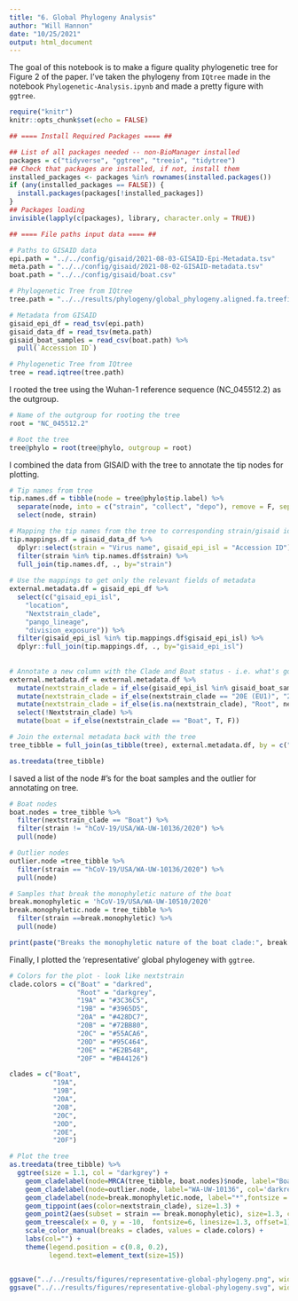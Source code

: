 ```yaml
---
title: "6. Global Phylogeny Analysis"
author: "Will Hannon"
date: "10/25/2021"
output: html_document
---
```


The goal of this notebook is to make a figure quality phylogenetic tree for Figure 2 of the paper. I've taken the phylogeny from `IQtree` made in the notebook `Phylogenetic-Analysis.ipynb` and made a pretty figure with `ggtree`.  

```r
require("knitr")
knitr::opts_chunk$set(echo = FALSE)
```

```r

## ==== Install Required Packages ==== ##

## List of all packages needed -- non-BioManager installed
packages = c("tidyverse", "ggtree", "treeio", "tidytree")
## Check that packages are installed, if not, install them
installed_packages <- packages %in% rownames(installed.packages())
if (any(installed_packages == FALSE)) {
  install.packages(packages[!installed_packages])
}
## Packages loading
invisible(lapply(c(packages), library, character.only = TRUE))

```

```r

## ==== File paths input data ==== ##

# Paths to GISAID data
epi.path = "../../config/gisaid/2021-08-03-GISAID-Epi-Metadata.tsv"
meta.path = "../../config/gisaid/2021-08-02-GISAID-metadata.tsv"
boat.path = "../../config/gisaid/boat.csv"

# Phylogenetic Tree from IQtree
tree.path = "../../results/phylogeny/global_phylogeny.aligned.fa.treefile"

```

```r

# Metadata from GISAID
gisaid_epi_df = read_tsv(epi.path)
gisaid_data_df = read_tsv(meta.path)
gisaid_boat_samples = read_csv(boat.path) %>% 
  pull(`Accession ID`)

# Phylogenetic Tree from IQtree
tree = read.iqtree(tree.path)

```

I rooted the tree using the Wuhan-1 reference sequence (NC_045512.2) as the outgroup.
```r

# Name of the outgroup for rooting the tree
root = "NC_045512.2"

# Root the tree
tree@phylo = root(tree@phylo, outgroup = root)

```

I combined the data from GISAID with the tree to annotate the tip nodes for plotting.
```r

# Tip names from tree
tip.names.df = tibble(node = tree@phylo$tip.label) %>% 
  separate(node, into = c("strain", "collect", "depo"), remove = F, sep = "\\|") %>% 
  select(node, strain)

# Mapping the tip names from the tree to corresponding strain/gisaid ids
tip.mappings.df = gisaid_data_df %>% 
  dplyr::select(strain = "Virus name", gisaid_epi_isl = "Accession ID") %>% 
  filter(strain %in% tip.names.df$strain) %>% 
  full_join(tip.names.df, ., by="strain")
  
# Use the mappings to get only the relevant fields of metadata
external.metadata.df = gisaid_epi_df %>% 
  select(c("gisaid_epi_isl",
    "location",
    "Nextstrain_clade",
    "pango_lineage",
    "division_exposure")) %>% 
  filter(gisaid_epi_isl %in% tip.mappings.df$gisaid_epi_isl) %>% 
  dplyr::full_join(tip.mappings.df, ., by="gisaid_epi_isl") 
  
  
# Annotate a new column with the Clade and Boat status - i.e. what's going to be grouped on the tree
external.metadata.df = external.metadata.df %>% 
  mutate(nextstrain_clade = if_else(gisaid_epi_isl %in% gisaid_boat_samples, "Boat", Nextstrain_clade)) %>% 
  mutate(nextstrain_clade = if_else(nextstrain_clade == "20E (EU1)", "20E", nextstrain_clade)) %>% 
  mutate(nextstrain_clade = if_else(is.na(nextstrain_clade), "Root", nextstrain_clade)) %>% 
  select(!Nextstrain_clade) %>% 
  mutate(boat = if_else(nextstrain_clade == "Boat", T, F))

# Join the external metadata back with the tree
tree_tibble = full_join(as_tibble(tree), external.metadata.df, by = c("label" = "node"))

as.treedata(tree_tibble)

```

I saved a list of the node #'s for the boat samples and the outlier for annotating on tree. 
```r

# Boat nodes
boat.nodes = tree_tibble %>% 
  filter(nextstrain_clade == "Boat") %>% 
  filter(strain != "hCoV-19/USA/WA-UW-10136/2020") %>% 
  pull(node)

# Outlier nodes
outlier.node =tree_tibble %>% 
  filter(strain == "hCoV-19/USA/WA-UW-10136/2020") %>% 
  pull(node)

# Samples that break the monophyletic nature of the boat
break.monophyletic = 'hCoV-19/USA/WA-UW-10510/2020'
break.monophyletic.node = tree_tibble %>% 
  filter(strain ==break.monophyletic) %>% 
  pull(node)

print(paste("Breaks the monophyletic nature of the boat clade:", break.monophyletic))
```

Finally, I plotted the 'representative' global phylogeney with `ggtree`. 
```r

# Colors for the plot - look like nextstrain
clade.colors = c("Boat" = "darkred", 
                 "Root" = "darkgrey",
                 "19A" = "#3C36C5",
                 "19B" = "#3965D5",
                 "20A" = "#428DC7",
                 "20B" = "#72BB80",
                 "20C" = "#55ACA6",
                 "20D" = "#95C464",
                 "20E" = "#E2B548",
                 "20F" = "#B44126")

clades = c("Boat",
           "19A",
           "19B",
           "20A",
           "20B",
           "20C",
           "20D",
           "20E",
           "20F")

# Plot the tree
as.treedata(tree_tibble) %>% 
  ggtree(size = 1.1, col = "darkgrey") + 
    geom_cladelabel(node=MRCA(tree_tibble, boat.nodes)$node, label="Boat Clade", col='darkred', offset = .000015, offset.text = .000015,  barsize = 1, fontsize = 5) +
    geom_cladelabel(node=outlier.node, label="WA-UW-10136", col='darkred',  offset = .00001) +
    geom_cladelabel(node=break.monophyletic.node, label="*",fontsize = 5, col='#55ACA6',  offset = .000001) +
    geom_tippoint(aes(color=nextstrain_clade), size=1.3) + 
    geom_point2(aes(subset = strain == break.monophyletic), size=1.3, col='#55ACA6') + 
    geom_treescale(x = 0, y = -10,  fontsize=6, linesize=1.3, offset=1) +
    scale_color_manual(breaks = clades, values = clade.colors) +
    labs(col="") +
    theme(legend.position = c(0.8, 0.2),
          legend.text=element_text(size=15))


ggsave("../../results/figures/representative-global-phylogeny.png", width = 7, height = 14, dpi = 300)
ggsave("../../results/figures/representative-global-phylogeny.svg", width = 7, height = 14)


```

